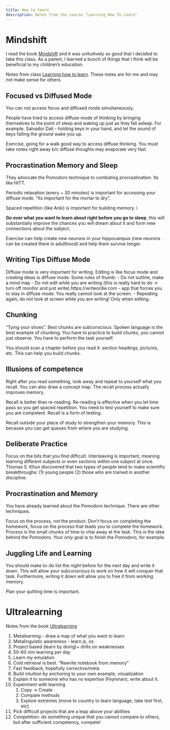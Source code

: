 ```yaml
---
title: How to learn
description: Notes from the course "Learning How To Learn"
---
```


# Mindshift

I read the book [Mindshift](https://www.amazon.com/Mindshit-Obstacles-Learning-Discover-Potential/dp/1101982853) and it was unituitively so good that I decided to take this class.  As a parent, I learned a bunch of things that I think will be beneficial to my children's education.

Notes from class [Learning how to learn](https://www.coursera.org/learn/learning-how-to-learn).  These notes are for me and may not make sense for others.

## Focused vs Diffused Mode

You can not access focus and diffused mode simultaneously.  

People have tried to access diffuse mode of thinking by bringing themselves to the point of sleep and waking up just as they fall asleep. For example, Salvador Dali - holding keys in your hand, and let the sound of keys falling the ground wake you up.

Exercise, going for a walk good way to access diffuse thinking.  You must take notes right away b/c diffuse thoughts may evaporate very fast.

## Procrastination Memory and Sleep

They advocate the Pomodoro technique to combating procrastination.  Its like HITT.

Periodic relaxation (every ~ 30 minutes) is important for accessing your diffuse mode. "Its important for the mortar to dry".

Spaced repetition (like Anki) is important for building memory. i

**Go over what you want to learn about right before you go to sleep**, this will substantially improve the chances you will dream about it and form new connections about the subject.  

Exercise can help create new neurons in your hippocampus (new neurons can be created there in adulthood) and help them survive longer.


## Writing Tips Diffuse Mode

Diffuse mode is very important for writing.  Editing is like focus mode and creating ideas is diffuse mode.  Some rules of thumb:
- Do not outline, make a mind map
- Do not edit while you are writing (this is really hard to do -> turn off monitor and just write).https://writeordie.com - app that forces you to stay in diffuse mode. You really cannot look at the screen. 
- Repeating again, do not look at screen while you are writing!  Only when editing. 

## Chunking

"Tying your shoes".  Best chunks are subconscious.  Spoken language is the best example of chunking. You have to practice to build chunks, you cannot just observe.  You have to perform the task yourself.

You should scan a chapter before you read it: section headings, pictures, etc.  This can help you build chunks.

## Illusions of competence

Right after you read something, look away and repeat to yourself what you recall.  You can also draw a concept map.  The recall process actually improves memory.

Recall is better than re-reading.  Re-reading is effective when you let time pass so you get spaced repetition.  You need to test yourself to make sure you are competent.  Recall is a form of testing.

Recall outside your place of study to strengthen your memory.  This is because you can get queues from where you are studying.  

## Deliberate Practice

Focus on the bits that you find difficult.  Interleaving is important, meaning learning different subjects or even sections within one subject at once. Thomas S. Khun discovered that two types of people tend to make scientific breakthroughs: (1) young people (2) those who are trained in another discipline.

## Procrastination and Memory

You have already learned about the Pomodoro technique.  There are other techniques.

Focus on the process, not the product.  Don't focus on completing the homework, focus on the process that leads you to complete the homework.  Process is the small chunks of time to chip away at the task.  This is the idea behind the Pomodoro.  Your only goal is to finish the Pomodoro, for example. 

## Juggling Life and Learning

You should make to-do list the night before for the next day and write it down.  This will allow your subconscious to work on how it will conquer that task.  Furthermore, writing it down will allow you to free it from working memory. 

Plan your quitting time is important.  

# Ultralearning

Notes from the book [Ultralearning](https://a.co/d/iAK87J4)

1. Metalearning - draw a map of what you want to learn.
2. Metalinguistic awareness - learn js, os
3. Project based (learn by doing)+ drills on weaknesses
4. 50-60 min learning per day
5. Learn my emulation
6. Cold retrieval is best.  "Rewrite notebook from memory"
7. Fast feedback, hopefully corrective/meta
8. Build intuition by anchoring to your own example, visualization 
9. Explain it to someone who has no expertise (Feynman), write about it.
10. Experiment with learning
    1. Copy -> Create
    2. Compare methods
    3. Explore extremes (move to country to learn language, take test first, etc)
11. Pick difficult projects that are a leap above your abilities
12. Competition: do something unique that you cannot compare to others, but after sufficient competency, compete!
